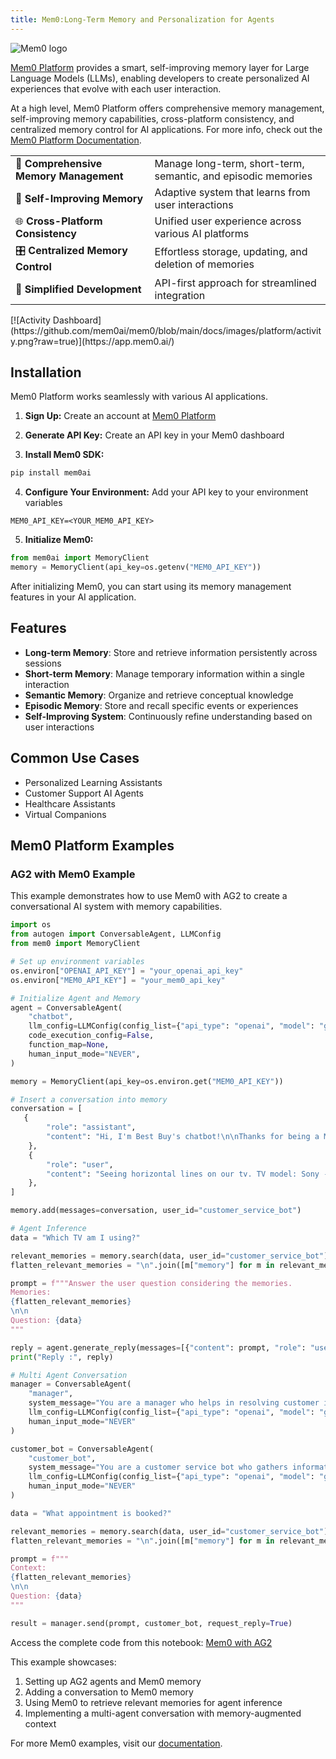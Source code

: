 ```yaml
---
title: Mem0:Long-Term Memory and Personalization for Agents
---
```


<img src="https://github.com/mem0ai/mem0/blob/main/docs/images/mem0-bg.png?raw=true" alt="Mem0 logo"  />

[Mem0 Platform](https://www.mem0.ai/) provides a smart, self-improving memory layer for Large Language Models (LLMs), enabling developers to create personalized AI experiences that evolve with each user interaction.

At a high level, Mem0 Platform offers comprehensive memory management, self-improving memory capabilities, cross-platform consistency, and centralized memory control for AI applications. For more info, check out the [Mem0 Platform Documentation](https://docs.mem0.ai).

|                                          |                                                                   |
| ---------------------------------------- | ----------------------------------------------------------------- |
| 🧠 **Comprehensive Memory Management**   | Manage long-term, short-term, semantic, and episodic memories     |
| 🔄 **Self-Improving Memory**             | Adaptive system that learns from user interactions                |
| 🌐 **Cross-Platform Consistency**        | Unified user experience across various AI platforms               |
| 🎛️ **Centralized Memory Control**        | Effortless storage, updating, and deletion of memories            |
| 🚀 **Simplified Development**            | API-first approach for streamlined integration                    |

<Accordion title="Activity Dashboard" defaultOpen>
  [![Activity
  Dashboard](https://github.com/mem0ai/mem0/blob/main/docs/images/platform/activity.png?raw=true)](https://app.mem0.ai/)
</Accordion>

## Installation

Mem0 Platform works seamlessly with various AI applications.

1. **Sign Up:**
Create an account at [Mem0 Platform](https://app.mem0.ai/)

2. **Generate API Key:**
Create an API key in your Mem0 dashboard

3. **Install Mem0 SDK:**
```bash
pip install mem0ai
```

4. **Configure Your Environment:**
Add your API key to your environment variables

```
MEM0_API_KEY=<YOUR_MEM0_API_KEY>
```

5. **Initialize Mem0:**

```python
from mem0ai import MemoryClient
memory = MemoryClient(api_key=os.getenv("MEM0_API_KEY"))
```

After initializing Mem0, you can start using its memory management features in your AI application.

## Features

- **Long-term Memory**: Store and retrieve information persistently across sessions
- **Short-term Memory**: Manage temporary information within a single interaction
- **Semantic Memory**: Organize and retrieve conceptual knowledge
- **Episodic Memory**: Store and recall specific events or experiences
- **Self-Improving System**: Continuously refine understanding based on user interactions

## Common Use Cases

- Personalized Learning Assistants
- Customer Support AI Agents
- Healthcare Assistants
- Virtual Companions

## Mem0 Platform Examples

### AG2 with Mem0 Example

This example demonstrates how to use Mem0 with AG2 to create a conversational AI system with memory capabilities.

```python
import os
from autogen import ConversableAgent, LLMConfig
from mem0 import MemoryClient

# Set up environment variables
os.environ["OPENAI_API_KEY"] = "your_openai_api_key"
os.environ["MEM0_API_KEY"] = "your_mem0_api_key"

# Initialize Agent and Memory
agent = ConversableAgent(
    "chatbot",
    llm_config=LLMConfig(config_list={"api_type": "openai", "model": "gpt-4", "api_key": os.environ.get("OPENAI_API_KEY")}),
    code_execution_config=False,
    function_map=None,
    human_input_mode="NEVER",
)

memory = MemoryClient(api_key=os.environ.get("MEM0_API_KEY"))

# Insert a conversation into memory
conversation = [
   {
        "role": "assistant",
        "content": "Hi, I'm Best Buy's chatbot!\n\nThanks for being a My Best Buy TotalTM member.\n\nWhat can I help you with?"
    },
    {
        "role": "user",
        "content": "Seeing horizontal lines on our tv. TV model: Sony - 77\" Class BRAVIA XR A80K OLED 4K UHD Smart Google TV"
    },
]

memory.add(messages=conversation, user_id="customer_service_bot")

# Agent Inference
data = "Which TV am I using?"

relevant_memories = memory.search(data, user_id="customer_service_bot")
flatten_relevant_memories = "\n".join([m["memory"] for m in relevant_memories])

prompt = f"""Answer the user question considering the memories.
Memories:
{flatten_relevant_memories}
\n\n
Question: {data}
"""

reply = agent.generate_reply(messages=[{"content": prompt, "role": "user"}])
print("Reply :", reply)

# Multi Agent Conversation
manager = ConversableAgent(
    "manager",
    system_message="You are a manager who helps in resolving customer issues.",
    llm_config=LLMConfig(config_list={"api_type": "openai", "model": "gpt-4", "temperature": 0, "api_key": os.environ.get("OPENAI_API_KEY")}),
    human_input_mode="NEVER"
)

customer_bot = ConversableAgent(
    "customer_bot",
    system_message="You are a customer service bot who gathers information on issues customers are facing.",
    llm_config=LLMConfig(config_list={"api_type": "openai", "model": "gpt-4", "temperature": 0, "api_key": os.environ.get("OPENAI_API_KEY")}),
    human_input_mode="NEVER"
)

data = "What appointment is booked?"

relevant_memories = memory.search(data, user_id="customer_service_bot")
flatten_relevant_memories = "\n".join([m["memory"] for m in relevant_memories])

prompt = f"""
Context:
{flatten_relevant_memories}
\n\n
Question: {data}
"""

result = manager.send(prompt, customer_bot, request_reply=True)
```

Access the complete code from this notebook: [Mem0 with AG2](https://colab.research.google.com/drive/1NZEwC9w6V2S6hYmK7l2SQ9jhQrG1uKk8?usp=sharing)

This example showcases:
1. Setting up AG2 agents and Mem0 memory
2. Adding a conversation to Mem0 memory
3. Using Mem0 to retrieve relevant memories for agent inference
4. Implementing a multi-agent conversation with memory-augmented context

For more Mem0 examples, visit our [documentation](https://docs.mem0.ai/examples).
